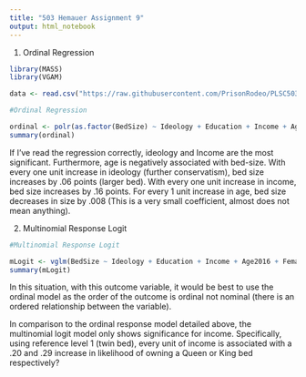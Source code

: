 ```yaml
---
title: "503 Hemauer Assignment 9"
output: html_notebook
---
```



1. Ordinal Regression

```r

library(MASS)
library(VGAM)

data <- read.csv("https://raw.githubusercontent.com/PrisonRodeo/PLSC503-2023-git/main/Exercises/PLSC503-2023-ExerciseNine.csv")

#Ordinal Regression

ordinal <- polr(as.factor(BedSize) ~ Ideology + Education + Income + Age2016 + Female, data = data)
summary(ordinal)

```

If I've read the regression correctly, ideology and Income are the most significant. Furthermore, age is negatively associated with bed-size. With every one unit increase in ideology (further conservatism), bed size increases by .06 points (larger bed). With every one unit increase in income, bed size increases by .16 points. For every 1 unit increase in age, bed size decreases in size by .008 (This is a very small coefficient, almost does not mean anything).


2. Multinomial Response Logit

```r

#Multinomial Response Logit

mLogit <- vglm(BedSize ~ Ideology + Education + Income + Age2016 + Female, data = data, multinomial(refLevel = 1))
summary(mLogit)

```

In this situation, with this outcome variable, it would be best to use the ordinal model as the order of the outcome is ordinal not nominal (there is an ordered relationship between the variable). 

In comparison to the ordinal response model detailed above, the multinomial logit model only shows significance for income. Specifically, using reference level 1 (twin bed), every unit of income is associated with a .20 and .29 increase in likelihood of owning a Queen or King bed respectively?
